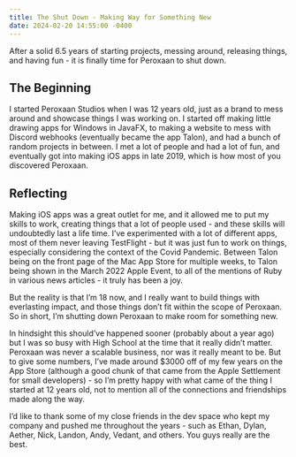 ```yaml
---
title: The Shut Down - Making Way for Something New
date: 2024-02-20 14:55:00 -0400
---
```


<Float src="/Peroxaan.png" alt="Peroxaan logo" />

After a solid 6.5 years of starting projects, messing around, releasing things, and having fun - it is finally time for Peroxaan to shut down.

## The Beginning
I started Peroxaan Studios when I was 12 years old, just as a brand to mess around and showcase things I was working on. I started off making little drawing apps for Windows in JavaFX, to making a website to mess with Discord webhooks (eventually became the app Talon), and had a bunch of random projects in between. I met a lot of people and had a lot of fun, and eventually got into making iOS apps in late 2019, which is how most of you discovered Peroxaan.

## Reflecting
Making iOS apps was a great outlet for me, and it allowed me to put my skills to work, creating things that a lot of people used - and these skills will undoubtedly last a life time. I’ve experimented with a lot of different apps, most of them never leaving TestFlight - but it was just fun to work on things, especially considering the context of the Covid Pandemic. Between Talon being on the front page of the Mac App Store for multiple weeks, to Talon being shown in the March 2022 Apple Event, to all of the mentions of Ruby in various news articles - it truly has been a joy.

But the reality is that I’m 18 now, and I really want to build things with everlasting impact, and those things don’t fit within the scope of Peroxaan. So in short, I’m shutting down Peroxaan to make room for something new. 

In hindsight this should’ve happened sooner (probably about a year ago) but I was so busy with High School at the time that it really didn’t matter. Peroxaan was never a scalable business, nor was it really meant to be. But to give some numbers, I’ve made around $3000 off of my few years on the App Store (although a good chunk of that came from the Apple Settlement for small developers) - so I’m pretty happy with what came of the thing I started at 12 years old, not to mention all of the connections and friendships made along the way.

I’d like to thank some of my close friends in the dev space who kept my company and pushed me throughout the years - such as Ethan, Dylan, Aether, Nick, Landon, Andy, Vedant, and others. You guys really are the best.
